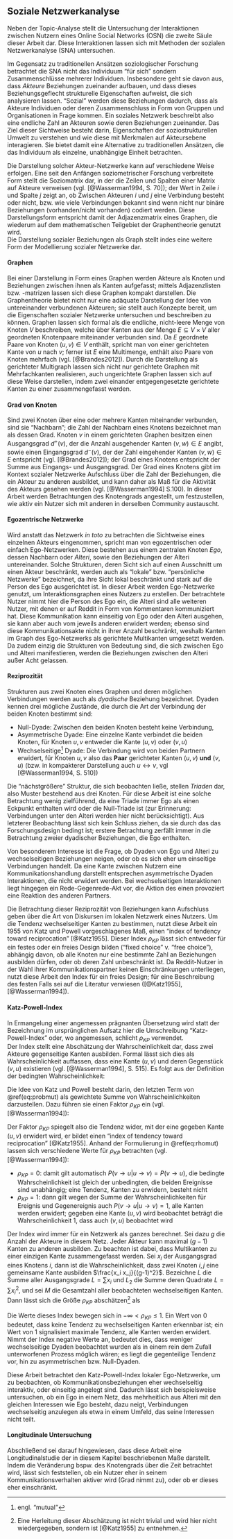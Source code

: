 ## Soziale Netzwerkanalyse {#sna}
Neben der Topic-Analyse stellt die Untersuchung der Interaktionen zwischen Nutzern eines Online Social Networks (OSN) die zweite Säule dieser Arbeit dar.
Diese Interaktionen lassen sich mit Methoden der sozialen Netzwerkanalyse (SNA) untersuchen.

Im Gegensatz zu traditionellen Ansätzen soziologischer Forschung betrachtet die SNA nicht das Individuum "für sich" sondern Zusammenschlüsse mehrerer Individuen.
Insbesondere geht sie davon aus, dass *Akteure* Beziehungen zueinander aufbauen, und dass dieses Beziehungsgeflecht strukturelle Eigenschaften aufweist, die sich analysieren lassen.
"Sozial" werden diese Beziehungen dadurch, dass als Akteure Individuen oder deren Zusammenschluss in Form von Gruppen und Organisationen in Frage kommen.
Ein soziales Netzwerk beschreibt also eine endliche Zahl an Akteuren sowie deren Beziehungen zueinander.
Das Ziel dieser Sichtweise besteht darin, Eigenschaften der soziostrukturellen Umwelt zu verstehen und wie diese mit Merkmalen auf Akteursebene interagieren.
Sie bietet damit eine Alternative zu traditionellen Ansätzen, die das Individuum als einzelne, unabhängige Einheit betrachten.

Die Darstellung solcher Akteur-Netzwerke kann auf verschiedene Weise erfolgen.
Eine seit den Anfängen soziometrischer Forschung verbreitete Form stellt die Soziomatrix dar, in der die Zeilen und Spalten einer Matrix auf Akteure verweisen (vgl. [@Wasserman1994, S. 70]); der Wert in Zeile $i$ und Spalte $j$ zeigt an, ob Zwischen Akteuren $i$ und $j$ eine Verbindung besteht oder nicht, bzw. wie viele Verbindungen bekannt sind wenn nicht nur binäre Beziehungen (vorhanden/nicht vorhanden) codiert werden.
Diese Darstellungsform entspricht damit der Adjazenzmatrix eines Graphen, die wiederum auf dem mathematischen Teilgebiet der Graphentheorie genutzt wird.  
Die Darstellung sozialer Beziehungen als Graph stellt indes eine weitere Form der Modellierung sozialer Netzwerke dar.

#### Graphen
Bei einer Darstellung in Form eines Graphen werden Akteure als Knoten und Beziehungen zwischen ihnen als Kanten aufgefasst; mittels Adjazenzlisten bzw. -matrizen lassen sich diese Graphen kompakt darstellen.
Die Graphentheorie bietet nicht nur eine adäquate Darstellung der Idee von untereinander verbundenen Akteuren; sie stellt auch Konzepte bereit, um die Eigenschaften sozialer Netzwerke untersuchen und beschreiben zu können.
Graphen lassen sich formal als die endliche, nicht-leere Menge von Knoten $V$ beschreiben, welche über Kanten aus der Menge $E \subseteq V \times V$ aller geordneten Knotenpaare miteinander verbunden sind.
Da $E$ geordnete Paare von Knoten $(u,v) \in V$ enthält, spricht man von einer gerichteten Kante von $u$ nach $v$; ferner ist $E$ eine Multimenge, enthält also Paare von Knoten mehrfach (vgl. [@Brandes2012]).
Durch die Darstellung als gerichteter Multigraph lassen sich nicht nur gerichtete Graphen mit Mehrfachkanten realisieren, auch ungerichtete Graphen lassen sich auf diese Weise darstellen, indem zwei einander entgegengesetzte gerichtete Kanten zu einer zusammengefasst werden.

#### Grad von Knoten
Sind zwei Knoten über eine oder mehrere Kanten miteinander verbunden, sind sie "Nachbarn"; die Zahl der Nachbarn eines Knotens bezeichnet man als dessen Grad.
Knoten $v$ in einem gerichteten Graphen besitzen einen Ausgangsgrad $d^{+}(v)$, der die Anzahl ausgehender Kanten $(v,w) \in E$ angibt, sowie einen Eingangsgrad $d^{-}(v)$, der der Zahl eingehender Kanten $(v,w) \in E$ entspricht (vgl. [@Brandes2012]); der Grad eines Knotens entspricht der Summe aus Eingangs- und Ausgangsgrad.
Der Grad eines Knotens gibt im Kontext sozialer Netzwerke Aufschluss über die Zahl der Beziehungen, die ein Akteur zu anderen ausbildet, und kann daher als Maß für die Aktivität des Akteurs gesehen werden (vgl. [@Wasserman1994] S.100).
In dieser Arbeit werden Betrachtungen des Knotengrads angestellt, um festzustellen, wie aktiv ein Nutzer sich mit anderen in derselben Community austauscht.

\todo{Beispielgraph, butterfly oder so}

#### Egozentrische Netzwerke
Wird anstatt das Netzwerk *in toto* zu betrachten die Sichtweise eines einzelnen Akteurs eingenommen, spricht man von egozentrischen oder einfach Ego-Netzwerken.
Diese bestehen aus einem zentralen Knoten *Ego*, dessen Nachbarn oder *Alteri*, sowie den Beziehungen der Alteri untereinander.
Solche Strukturen, deren Sicht sich auf einen Ausschnitt um einen Akteur beschränkt, werden auch als "lokale" bzw. "persönliche Netzwerke" bezeichnet, da ihre Sicht lokal beschränkt und stark auf die Person des Ego ausgerichtet ist.
In dieser Arbeit werden Ego-Netzwerke genutzt, um Interaktionsgraphen eines Nutzers zu erstellen.
Der betrachtete Nutzer nimmt hier die Person des Ego ein, die Alteri sind alle weiteren Nutzer, mit denen er auf Reddit in Form von Kommentaren kommuniziert hat.
Diese Kommunikation kann einseitig von Ego oder den Alteri ausgehen, sie kann aber auch vom jeweils anderen erwidert werden; ebenso sind diese Kommunikationsakte nicht in ihrer Anzahl beschränkt, weshalb Kanten im Graph des Ego-Netzwerks als gerichtete Multikanten umgesetzt werden.
Da zudem einzig die Strukturen von Bedeutung sind, die sich zwischen Ego und Alteri manifestieren, werden die Beziehungen zwischen den Alteri außer Acht gelassen.

#### Reziprozität
Strukturen aus zwei Knoten eines Graphen und deren möglichen Verbindungen werden auch als *dyadische* Beziehung bezeichnet.
Dyaden kennen drei mögliche Zustände, die durch die Art der Verbindung der beiden Knoten bestimmt sind:

* Null-Dyade: Zwischen den beiden Knoten besteht keine Verbindung,
* Asymmetrische Dyade: Eine einzelne Kante verbindet die beiden Knoten, für Knoten $u,v$ entweder die Kante $(u,v)$ oder $(v,u)$ 
* Wechselseitige^[engl. "mutual"] Dyade: Die Verbindung wird von beiden Partnern erwidert, für Knoten $u,v$ also das **Paar** gerichteter Kanten $(u,v)$ **und** $(v,u)$ (bzw. in kompakterer Darstellung auch $u \leftrightarrow v$, vgl [@Wasserman1994, S. 510])

Die "nächstgrößere" Struktur, die sich beobachten ließe, stellen *Triaden* dar, also Muster bestehend aus drei Knoten.
Für diese Arbeit ist eine solche Betrachtung wenig zielführend, da eine Triade immer Ego als einen Eckpunkt enthalten wird oder die Null-Triade ist (zur Erinnerung: Verbindungen unter den Alteri werden hier nicht berücksichtigt).
Aus letzterer Beobachtung lässt sich kein Schluss ziehen, da sie durch das das Forschungsdesign bedingt ist; erstere Betrachtung zerfällt immer in die Betrachtung zweier dyadischer Beziehungen, die Ego enthalten.

Von besonderem Interesse ist die Frage, ob Dyaden von Ego und Alteri zu wechselseitigen Beziehungen neigen, oder ob es sich eher um einseitige Verbindungen handelt.
Da eine Kante zwischen Nutzern eine Kommunikationshandlung darstellt entsprechen asymmetrische Dyaden Interaktionen, die nicht erwidert werden.
Bei wechselseitigen Interaktionen liegt hingegen ein Rede-Gegenrede-Akt vor, die Aktion des einen provoziert eine Reaktion des anderen Partners.

Die Betrachtung dieser Reziprozität von Beziehungen kann Aufschluss geben über die Art von Diskursen im lokalen Netzwerk eines Nutzers.
Um die Tendenz wechselseitiger Kanten zu bestimmen, nutzt diese Arbeit ein 1955 von Katz und Powell vorgeschlagenes Maß, einen "index of tendency toward reciprocation"\ [@Katz1955].
Dieser Index $\rho_{KP}$ lässt sich entweder für ein festes oder ein freies Design bilden ("fixed choice" v. "free choice"), abhängig davon, ob alle Knoten nur eine bestimmte Zahl an Beziehungen ausbilden dürfen, oder ob deren Zahl unbeschränkt ist.
Da Reddit-Nutzer in der Wahl ihrer Kommunikationspartner keinen Einschränkungen unterliegen, nutzt diese Arbeit den Index für ein freies Design; für eine Beschreibung des festen Falls sei auf die Literatur verwiesen ([@Katz1955], [@Wasserman1994]).

#### Katz-Powell-Index
In Ermangelung einer angemessen prägnanten Übersetzung wird statt der Bezeichnung im ursprünglichen Aufsatz hier die Umschreibung "Katz-Powell-Index" oder, wo angemessen, schlicht $\rho_{KP}$ verwendet.  
Der Index stellt eine Abschätzung der Wahrscheinlichkeit dar, dass zwei Akteure gegenseitige Kanten ausbilden.
Formal lässt sich dies als Wahrscheinlichkeit  auffassen, dass eine Kante $(u,v)$ und deren Gegenstück $(v,u)$ existieren (vgl. [@Wasserman1994], S. 515). Es folgt aus der Definition der bedingten Wahrscheinlichkeit:
\begin{equation}
P(u \to v \wedge v \to u) = P(u \to v)P(v \to u|u\to v)
(\#eq:probmut)
\end{equation}

Die Idee von Katz und Powell besteht darin, den letzten Term von \@ref(eq:probmut) als gewichtete Summe von Wahrscheinlichkeiten darzustellen.
Dazu führen sie einen Faktor $\rho_{KP}$ ein (vgl. [@Wasserman1994]):
  
\begin{equation}
P(v \to u|u\to v) = P(v \to u) + \rho_{KP}P(v \nrightarrow u)
(\#eq:rhomut)
\end{equation}

Der Faktor $\rho_{KP}$ spiegelt also die Tendenz wider, mit der eine gegeben Kante $(u,v)$ erwidert wird, er bildet einen "index of tendency toward reciprocation"\ [@Katz1955].
Anhand der Formulierung in \@ref(eq:rhomut) lassen sich verschiedene Werte für $\rho_{KP}$ betrachten (vgl. [@Wasserman1994]):

* $\rho_{KP} = 0$: damit gilt automatisch $P(v \to u|u\to v) = P(v \to u)$, die bedingte Wahrscheinlichkeit ist gleich der unbedingten, die beiden Ereignisse sind unabhängig; eine Tendenz, Kanten zu erwidern, besteht nicht
* $\rho_{KP} = 1$: dann gilt wegen der Summe der Wahrscheinlichkeiten für Ereignis und Gegenereignis auch $P(v \to u|u\to v) = 1$, alle Kanten werden erwidert; gegeben eine Kante $(u,v)$ wird beobachtet beträgt die Wahrscheinlichkeit 1, dass auch $(v,u)$ beobachtet wird

Der Index wird immer für ein Netzwerk als ganzes berechnet.
Sei dazu $g$ die Anzahl der Akteure in diesem Netz.
Jeder Akteur kann maximal $(g - 1)$ Kanten zu anderen ausbilden.
Zu beachten ist dabei, dass Multikanten zu einer einzigen Kante zusammengefasst werden.
Sei $x_i$ der Ausgangsgrad eines Knotens $i$, dann ist die Wahrscheinlichkeit, dass zwei Knoten $i, j$ eine gemeinsame Kante ausbilden $\frac{x_i x_j}{(g-1)^2}$.
Bezeichne $L$ die Summe aller Ausgangsgrade $L = \sum{x_i}$ und $L_2$ die Summe deren Quadrate $L = \sum{x_i^2}$, und sei $M$ die Gesamtzahl aller beobachteten wechselseitigen Kanten.
Dann lässt sich die Größe $\rho_{KP}$ abschätzen^[Eine Herleitung dieser Abschätzung ist nicht trivial und wird hier nicht wiedergegeben, sondern ist [@Katz1955] zu entnehmen.] als

\begin{equation}
\rho_{KP} = \frac{2(g-1)^2M-L^2+L_2}{L(g-1)^2-L^2+L_2}
(\#eq:rhokp)
\end{equation}

Die Werte dieses Index bewegen sich in $-\infty < \rho_{KP} \leq 1$.
Ein Wert von 0 bedeutet, dass keine Tendenz zu wechselseitigen Kanten erkennbar ist; ein Wert von 1 signalisiert maximale Tendenz, alle Kanten werden erwidert.
Nimmt der Index negative Werte an, bedeutet dies, dass weniger wechselseitige Dyaden beobachtet wurden als in einem rein dem Zufall unterworfenen Prozess möglich wären; es liegt die gegenteilige Tendenz vor, hin zu asymmetrischen bzw. Null-Dyaden.

Diese Arbeit betrachtet den Katz-Powell-Index lokaler Ego-Netzwerke, um zu beobachten, ob Kommunikationsbeziehungen eher wechselseitig interaktiv, oder einseitig angelegt sind.
Dadurch lässt sich beispielsweise untersuchen, ob ein Ego in einem Netz, das mehrheitlich aus Alteri mit den gleichen Interessen wie Ego besteht, dazu neigt, Verbindungen wechselseitig anzulegen als etwa in einem Umfeld, das seine Interessen nicht teilt.

#### Longitudinale Untersuchung

Abschließend sei darauf hingewiesen, dass diese Arbeit eine Longitudinalstudie der in diesem Kapitel beschriebenen Maße darstellt.
Indem die Veränderung bspw. des Knotengrads über die Zeit betrachtet wird, lässt sich feststellen, ob ein Nutzer eher in seinem Kommunikationsverhalten aktiver wird (Grad nimmt zu), oder ob er dieses eher einschränkt.

<!--
----------------------

zudem betrachten wir veränderungen struktureller eigenschafte über die zeit hinweg

katz-powell $\rho_{KP}$, to measure the tendency for actors in a group to reciprocate choices mroe freqeuently than would occur simply by chance; dimensionslos, 0 und 1 als benchmarks; 0: keine reziprocitat, 1, alle kanten reziprok); kleienr 0: zu wenige gegenseitige dyaden (mutual dyads), "less than chance tendency toward reciprocation", negative "tendencies away from mutual dyads toward asymmetric and nulls"

fiexed choice, free choice, kommt auf design der datenerhebung an; in usnerem fall keine auskunft von akteur (ego), daher freie wahl

formel (Wf 517)

--------------------

Die soziale Netzwerkanalyse betrachtet Beziehungen zwischen Akteuren 
Beziehungen als Verbindungen zwischen Einheiten sind Bestandteil von Netzwerktheorie
Betrachtungseinheit ist nicht das Individuum, sondern eine Menge von Individuen und deren VErbindung untereinander

"The task is to understand properties of the social (economic or political) structural environment, and how these structural properties influence observerd characteristics and associations among characteristics" (WassermanFaust, S.8)

"auxiliary network studies": network theories and measurements become explanatory factors or variables in understanding individual behavior (WF, S. 9)

betrachtet muster in beziehungen die sich zwischen akteuren ausbilden

Moreno und das Sozogramm als beginn der soziometrie (Moreno 1934)

alternative betrachtugnsweise zum unabhängigen individuum

matheamtische Grundlagen: graphentheorie, wahrscheinlichkeitstheorie, algebren (algebraische modelle)

graphentheorie bietet angemessene darstellung eines sozialen entzwerks sowie konzepte die genutzt werden können, eigenschaften sozialer entzwerke zu untersuchen

neben graph-darstellung auch sociometric notation (sociomatrix, zeilen und spalten sind akteure)

graph, knoten, kanten

kanten gerichtet, ungerichtet

Brandes:
Graph menge an Kanten und Knoten, blabla

soziales netzwerk besteht aus endlicher zahl an akteuren und deren beziehungen zueinander. 

Akteur, endpuntke von beziehungen; individuelle oder kollektive einheiten

graph darstellung entspricht den konzepten von akteuren und deren verbindung und liefert mathematsich begründete und erprobte verfahren, um strukturelle eigenschaften zu messen

one-mode (unimodal) wenn alle akteure gleicher art sind (nutzer eines OSN)

Knotengrad, Eingang, Ausgang

mean degree? 2L/g

egozentrische oder ego-netzwerke, zentraler akteur "ego", "alteri" zu denen er beziehungen pflegt, sowie beziehungen der alteri untereinander

heissen auch "personal network"

dyade, dyadische beziehung, zwei akteure



da egonetz, hauptsächlich untersuchung von dyaden

drei typen von dyaden: mutual (gegenseitig, i->j und j->i)
asymmetrisch, i->j oder j->i
null-dyade, keine verbindung; alteri untereinander

-->